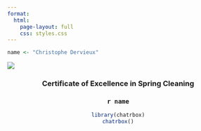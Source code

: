 ```yaml
---
format: 
  html:
    page-layout: full
    css: styles.css
---
```


```r
name <- "Christophe Dervieux"
```

![](ribbon.jpg)

<center>

### Certificate of Excellence in Spring Cleaning

### `r name`

```r
library(chatrbox)
chatrbox()


```

</center>
